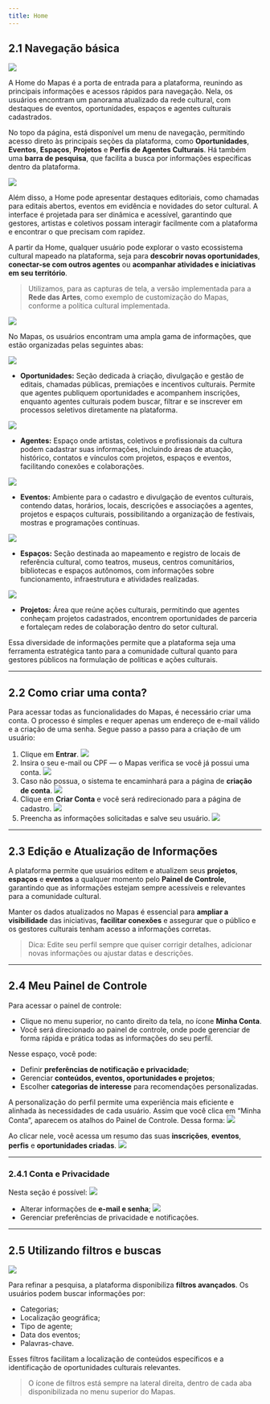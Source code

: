 ```yaml
---
title: Home
---
```


## 2.1 Navegação básica

![](./img/02/02_01/02_01_icone_home.jpg)

A Home do Mapas é a porta de entrada para a plataforma, reunindo as principais informações e acessos rápidos para navegação. Nela, os usuários encontram um panorama atualizado da rede cultural, com destaques de eventos, oportunidades, espaços e agentes culturais cadastrados.

No topo da página, está disponível um menu de navegação, permitindo acesso direto às principais seções da plataforma, como **Oportunidades**, **Eventos**, **Espaços**, **Projetos** e **Perfis de Agentes Culturais**. Há também uma **barra de pesquisa**, que facilita a busca por informações específicas dentro da plataforma.

![](./img/02/02_01/02_01_cabecalho.jpg)

Além disso, a Home pode apresentar destaques editoriais, como chamadas para editais abertos, eventos em evidência e novidades do setor cultural. A interface é projetada para ser dinâmica e acessível, garantindo que gestores, artistas e coletivos possam interagir facilmente com a plataforma e encontrar o que precisam com rapidez.

A partir da Home, qualquer usuário pode explorar o vasto ecossistema cultural mapeado na plataforma, seja para **descobrir novas oportunidades**, **conectar-se com outros agentes** ou **acompanhar atividades e iniciativas em seu território**.

> Utilizamos, para as capturas de tela, a versão implementada para a **Rede das Artes**, como exemplo de customização do Mapas, conforme a política cultural implementada.


![](./img/02/02_01/02_01_home.jpg)

No Mapas, os usuários encontram uma ampla gama de informações, que estão organizadas pelas seguintes abas:

![](./img/02/02_01/02_01_oportunidades.jpg)

- **Oportunidades:** Seção dedicada à criação, divulgação e gestão de editais, chamadas públicas, premiações e incentivos culturais. Permite que agentes publiquem oportunidades e acompanhem inscrições, enquanto agentes culturais podem buscar, filtrar e se inscrever em processos seletivos diretamente na plataforma.

![](./img/02/02_01/02_01_agentes.jpg)

- **Agentes:** Espaço onde artistas, coletivos e profissionais da cultura podem cadastrar suas informações, incluindo áreas de atuação, histórico, contatos e vínculos com projetos, espaços e eventos, facilitando conexões e colaborações.

![](./img/02/02_01/02_01_eventos.jpg)

- **Eventos:** Ambiente para o cadastro e divulgação de eventos culturais, contendo datas, horários, locais, descrições e associações a agentes, projetos e espaços culturais, possibilitando a organização de festivais, mostras e programações contínuas.

![](./img/02/02_01/02_01_espacos.jpg)

- **Espaços:** Seção destinada ao mapeamento e registro de locais de referência cultural, como teatros, museus, centros comunitários, bibliotecas e espaços autônomos, com informações sobre funcionamento, infraestrutura e atividades realizadas.

![](./img/02/02_01/02_01_projetos.jpg)

- **Projetos:** Área que reúne ações culturais, permitindo que agentes conheçam projetos cadastrados, encontrem oportunidades de parceria e fortaleçam redes de colaboração dentro do setor cultural.

Essa diversidade de informações permite que a plataforma seja uma ferramenta estratégica tanto para a comunidade cultural quanto para gestores públicos na formulação de políticas e ações culturais.

---

## 2.2 Como criar uma conta?

Para acessar todas as funcionalidades do Mapas, é necessário criar uma conta. O processo é simples e requer apenas um endereço de e-mail válido e a criação de uma senha. Segue passo a passo para a criação de um usuário:

1. Clique em **Entrar**.
![](./img/02/02_02/02_02_01_entrar.jpg)
2. Insira o seu e-mail ou CPF — o Mapas verifica se você já possui uma conta.
![](./img/02/02_02/02_02_02_procurar_conta.jpg)
3. Caso não possua, o sistema te encaminhará para a página de **criação de conta**.
![](./img/02/02_02/02_02_02_sem_conta.jpg)
4. Clique em **Criar Conta** e você será redirecionado para a página de cadastro.
![](./img/02/02_02/02_02_03_criar_conta_2.jpg)
5. Preencha as informações solicitadas e salve seu usuário.
![](./img/02/02_02/02_02_03_criar_conta.jpg)

---

## 2.3 Edição e Atualização de Informações

A plataforma permite que usuários editem e atualizem seus **projetos**, **espaços** e **eventos** a qualquer momento pelo **Painel de Controle**, garantindo que as informações estejam sempre acessíveis e relevantes para a comunidade cultural.

Manter os dados atualizados no Mapas é essencial para **ampliar a visibilidade** das iniciativas, **facilitar conexões** e assegurar que o público e os gestores culturais tenham acesso a informações corretas.

> Dica: Edite seu perfil sempre que quiser corrigir detalhes, adicionar novas informações ou ajustar datas e descrições.

---

## 2.4 Meu Painel de Controle

Para acessar o painel de controle:

- Clique no menu superior, no canto direito da tela, no ícone **Minha Conta**.
- Você será direcionado ao painel de controle, onde pode gerenciar de forma rápida e prática todas as informações do seu perfil.

Nesse espaço, você pode:

- Definir **preferências de notificação e privacidade**;
- Gerenciar **conteúdos, eventos, oportunidades e projetos**;
- Escolher **categorias de interesse** para recomendações personalizadas.

A personalização do perfil permite uma experiência mais eficiente e alinhada às necessidades de cada usuário. Assim que você clica em “Minha Conta”, aparecem os atalhos do Painel de Controle. Dessa forma:
![](./img/02/02_04/02_04_atalhos_painel_controle.jpg)

Ao clicar nele, você acessa um resumo das suas **inscrições**, **eventos**, **perfis** e **oportunidades criadas**.
![](./img/02/02_04/02_04_painel_de_controle.jpg)

---

### 2.4.1 Conta e Privacidade

Nesta seção é possível:
![](./img/02/02_04/02_04_01_conta_privacidade.jpg)
- Alterar informações de **e-mail e senha**;
![](./img/02/02_04/02_04_01_conta_privacidade_2.jpg)
- Gerenciar preferências de privacidade e notificações.

---

## 2.5 Utilizando filtros e buscas

![](./img/02/02_05/02_05_busca.jpg)

Para refinar a pesquisa, a plataforma disponibiliza **filtros avançados**. Os usuários podem buscar informações por:

- Categorias;
- Localização geográfica;
- Tipo de agente;
- Data dos eventos;
- Palavras-chave.

Esses filtros facilitam a localização de conteúdos específicos e a identificação de oportunidades culturais relevantes.

> O ícone de filtros está sempre na lateral direita, dentro de cada aba disponibilizada no menu superior do Mapas.
